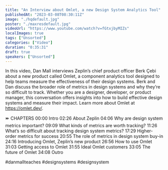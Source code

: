```yaml
---
title: "An Interview about Omlet, a new Design System Analytics Tool"
publishedAt: "2023-03-08T08:30:11Z"
image: "./hqdefault.jpg"
poster: "./maxresdefault.jpg"
videoUrl: "https://www.youtube.com/watch?v=fGtxjbyMIZs"
localImages: true
tags: ["Unsorted"]
categories: ["Video"]
duration: "0:35:31"
draft: true
speakers: ["Unsorted"]
---
```

In this video, Dan Mall interviews Zeplin’s chief product officer Berk Çebi about a new product called Omlet, a component analytics tool designed to help teams measure the effectiveness of their design systems. Berk and Dan discuss the broader role of metrics in design systems and why they’re so difficult to track. Whether you are a designer, developer, or product manager, this conversation offers insights into how to build effective design systems and measure their impact. Learn more about Omlet at https://omlet.dev/.

⏩ CHAPTERS
00:00 Intro
02:26 About Zeplin
04:06 Why are design system metrics important?
09:09 What kinds of metrics are worth tracking?
11:26 What’s so difficult about tracking design system metrics?
17:29 Higher-order metrics for success
20:55 The role of metrics in design system buy-in
24:16 Introducing Omlet, Zeplin’s new product
26:56 How to use Omlet
31:03 Getting access to Omlet
31:55 Ideal Omlet customers
33:05 The future of Omlet
34:08 Outro

#danmallteaches #designsystems #designsystem
